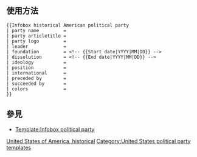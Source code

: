 {{Documentation subpage}}
<!-- PLEASE ADD CATEGORIES AND INTERWIKIS AT THE BOTTOM OF THIS PAGE -->

== 使用方法 ==
<pre>
{{Infobox historical American political party
| party name         = 
| party articletitle =
| party logo         = 
| leader             = 
| foundation         = <!-- {{Start date|YYYY|MM|DD}} -->
| dissolution        = <!-- {{End date|YYYY|MM|DD}} -->
| ideology           = 
| position           = 
| international      = 
| preceded by        = 
| succeeded by       = 
| colors             = 
}}
</pre>

== 參見 ==

* [[Template:Infobox political party]]
<includeonly>
<!-- CATEGORIES AND INTERWIKIS HERE, THANKS -->
[[Category:Political party infobox templates by country|United States of America, historical]]
[[Category:United States political party templates]]
</includeonly>